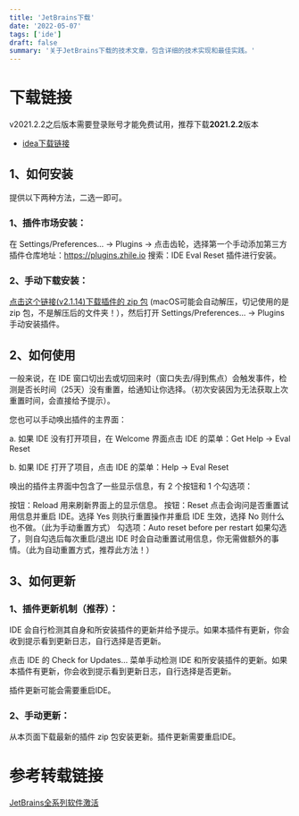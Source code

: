 ```yaml
---
title: 'JetBrains下载'
date: '2022-05-07'
tags: ['ide']
draft: false
summary: '关于JetBrains下载的技术文章，包含详细的技术实现和最佳实践。'
---
```


# 下载链接

v2021.2.2之后版本需要登录账号才能免费试用，推荐下载**2021.2.2**版本

- [idea下载链接](https://www.jetbrains.com/idea/download/other.html)

## 1、如何安装
提供以下两种方法，二选一即可。

### 1、插件市场安装：
在 Settings/Preferences... -> Plugins -> 点击齿轮，选择第一个手动添加第三方插件仓库地址：https://plugins.zhile.io 搜索：IDE Eval Reset 插件进行安装。

### 2、手动下载安装：
[点击这个链接(v2.1.14)下载插件的 zip 包](https://macwk.lanzoui.com/iwY9lvf1ckj) (macOS可能会自动解压，切记使用的是 zip 包，不是解压后的文件夹！），然后打开 Settings/Preferences... -> Plugins 手动安装插件。

## 2、如何使用
一般来说，在 IDE 窗口切出去或切回来时（窗口失去/得到焦点）会触发事件，检测是否长时间（25天）没有重置，给通知让你选择。（初次安装因为无法获取上次重置时间，会直接给予提示）。

您也可以手动唤出插件的主界面：

a. 如果 IDE 没有打开项目，在 Welcome 界面点击 IDE 的菜单：Get Help -> Eval Reset

b. 如果 IDE 打开了项目，点击 IDE 的菜单：Help -> Eval Reset

唤出的插件主界面中包含了一些显示信息，有 2 个按钮和 1 个勾选项：

按钮：Reload 用来刷新界面上的显示信息。
按钮：Reset 点击会询问是否重置试用信息并重启 IDE。选择 Yes 则执行重置操作并重启 IDE 生效，选择 No 则什么也不做。（此为手动重置方式）
勾选项：Auto reset before per restart 如果勾选了，则自勾选后每次重启/退出 IDE 时会自动重置试用信息，你无需做额外的事情。（此为自动重置方式，推荐此方法！）

## 3、如何更新
### 1、插件更新机制（推荐）：
IDE 会自行检测其自身和所安装插件的更新并给予提示。如果本插件有更新，你会收到提示看到更新日志，自行选择是否更新。

点击 IDE 的 Check for Updates... 菜单手动检测 IDE 和所安装插件的更新。如果本插件有更新，你会收到提示看到更新日志，自行选择是否更新。

插件更新可能会需要重启IDE。

### 2、手动更新：
从本页面下载最新的插件 zip 包安装更新。插件更新需要重启IDE。

# 参考转载链接
[JetBrains全系列软件激活](https://www.macwk.com/article/jetbrains-crack)